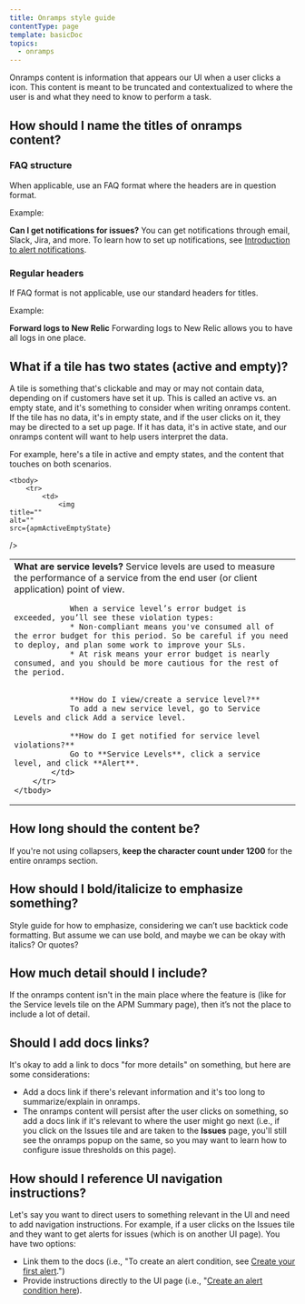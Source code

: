 ```yaml
---
title: Onramps style guide
contentType: page
template: basicDoc
topics:
  - onramps
---
```




Onramps content is information that appears our UI when a user clicks a <img
    title=""
    alt=""
    src={apmOnrampsIcon}
/>
 icon. This content is meant to be truncated and contextualized to where the user is and what they need to know to perform a task.

## How should I name the titles of onramps content?

### FAQ structure

When applicable, use an FAQ format where the headers are in question format.

Example:

**Can I get notifications for issues?**
You can get notifications through email, Slack, Jira, and more. To learn how to set up notifications, see [Introduction to alert notifications](/docs/alerts-applied-intelligence/notifications/intro-notifications/).

### Regular headers

If FAQ format is not applicable, use our standard headers for titles.

Example:

**Forward logs to New Relic**
Forwarding logs to New Relic allows you to have all logs in one place.

## What if a tile has two states (active and empty)?

A tile is something that's clickable and may or may not contain data, depending on if customers have set it up. This is called an active vs. an empty state, and it's something to consider when writing onramps content. If the tile has no data, it's in empty state, and if the user clicks on it, they may be directed to a set up page. If it has data, it's in active state, and our onramps content will want to help users interpret the data.

For example, here's a tile in active and empty states, and the content that touches on both scenarios.

<table>

    <tbody>
        <tr>
            <td>
                <img
    title=""
    alt=""
    src={apmActiveEmptyState}
/>
            </td>
            <td>
                **What are service levels?**
                Service levels are used to measure the performance of a service from the end user (or client application) point of view.

                When a service level’s error budget is exceeded, you’ll see these violation types:
                * Non-compliant means you've consumed all of the error budget for this period. So be careful if you need to deploy, and plan some work to improve your SLs.
                * At risk means your error budget is nearly consumed, and you should be more cautious for the rest of the period.


                **How do I view/create a service level?** 
                To add a new service level, go to Service Levels and click Add a service level. 
                
                **How do I get notified for service level violations?**
                Go to **Service Levels**, click a service level, and click **Alert**.
            </td>
        </tr>
    </tbody>
</table>

## How long should the content be?

If you're not using collapsers, **keep the character count under 1200** for the entire onramps section.

## How should I bold/italicize to emphasize something?

Style guide for how to emphasize, considering we can’t use backtick code formatting. But assume we can use bold, and maybe we can be okay with italics? Or quotes? 

## How much detail should I include?

If the onramps content isn't in the main place where the feature is (like for the Service levels tile on the APM Summary page), then it’s not the place to include a lot of detail.

## Should I add docs links?

It's okay to add a link to docs "for more details" on something, but here are some considerations:
* Add a docs link if there's relevant information and it's too long to summarize/explain in onramps. 
* The onramps content will persist after the user clicks on something, so add a docs link if it's relevant to where the user might go next (i.e., if you click on the Issues tile and are taken to the **Issues** page, you'll still see the onramps popup on the same, so you may want to learn how to configure issue thresholds on this page).

## How should I reference UI navigation instructions?

 Let's say you want to direct users to something relevant in the UI and need to add navigation instructions. For example, if a user clicks on the Issues tile and they want to get alerts for issues (which is on another UI page). You have two options:
 * Link them to the docs (i.e., "To create an alert condition, see [Create your first alert](https://docs.newrelic.com/docs/alerts-applied-intelligence/new-relic-alerts/get-started/your-first-nrql-condition/).")
 * Provide instructions directly to the UI page (i.e., "[Create an alert condition here](https://onenr.io/0kjnAlvY9Ro)).